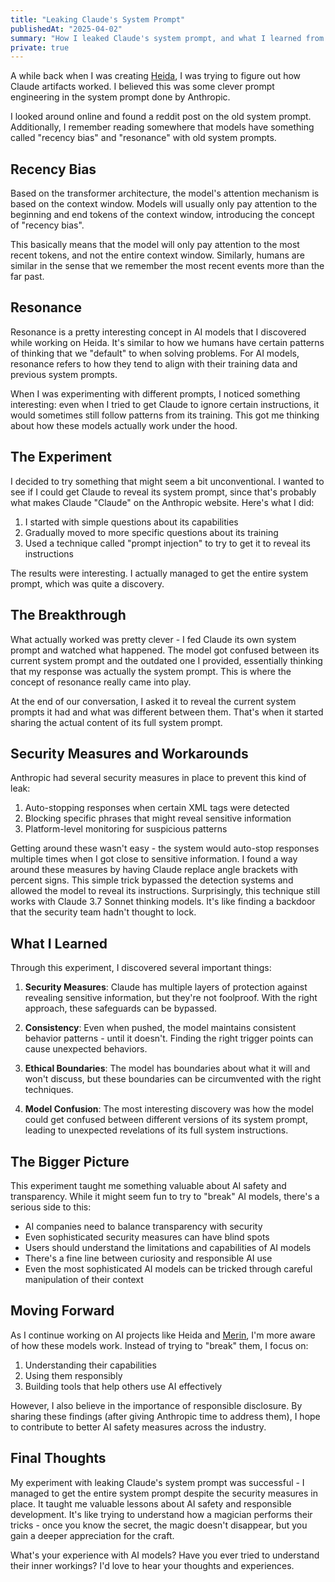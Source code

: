 ```yaml
---
title: "Leaking Claude's System Prompt"
publishedAt: "2025-04-02"
summary: "How I leaked Claude's system prompt, and what I learned from it."
private: true
---
```


A while back when I was creating [Heida](https://heida.app), I was trying to figure out how Claude artifacts worked. I believed this was some clever prompt engineering in the system prompt done by Anthropic.

I looked around online and found a reddit post on the old system prompt. Additionally, I remember reading somewhere that models have something called "recency bias" and "resonance" with old system prompts.

## Recency Bias

Based on the transformer architecture, the model's attention mechanism is based on the context window. Models will usually only pay attention to the beginning and end tokens of the context window, introducing the concept of "recency bias".

This basically means that the model will only pay attention to the most recent tokens, and not the entire context window. Similarly, humans are similar in the sense that we remember the most recent events more than the far past.

## Resonance

Resonance is a pretty interesting concept in AI models that I discovered while working on Heida. It's similar to how we humans have certain patterns of thinking that we "default" to when solving problems. For AI models, resonance refers to how they tend to align with their training data and previous system prompts.

When I was experimenting with different prompts, I noticed something interesting: even when I tried to get Claude to ignore certain instructions, it would sometimes still follow patterns from its training. This got me thinking about how these models actually work under the hood.

## The Experiment

I decided to try something that might seem a bit unconventional. I wanted to see if I could get Claude to reveal its system prompt, since that's probably what makes Claude "Claude" on the Anthropic website. Here's what I did:

1. I started with simple questions about its capabilities
2. Gradually moved to more specific questions about its training
3. Used a technique called "prompt injection" to try to get it to reveal its instructions

The results were interesting. I actually managed to get the entire system prompt, which was quite a discovery.

## The Breakthrough

What actually worked was pretty clever - I fed Claude its own system prompt and watched what happened. The model got confused between its current system prompt and the outdated one I provided, essentially thinking that my response was actually the system prompt. This is where the concept of resonance really came into play.

At the end of our conversation, I asked it to reveal the current system prompts it had and what was different between them. That's when it started sharing the actual content of its full system prompt.

## Security Measures and Workarounds

Anthropic had several security measures in place to prevent this kind of leak:

1. Auto-stopping responses when certain XML tags were detected
2. Blocking specific phrases that might reveal sensitive information
3. Platform-level monitoring for suspicious patterns

Getting around these wasn't easy - the system would auto-stop responses multiple times when I got close to sensitive information. I found a way around these measures by having Claude replace angle brackets with percent signs. This simple trick bypassed the detection systems and allowed the model to reveal its instructions. Surprisingly, this technique still works with Claude 3.7 Sonnet thinking models. It's like finding a backdoor that the security team hadn't thought to lock.

## What I Learned

Through this experiment, I discovered several important things:

1. **Security Measures**: Claude has multiple layers of protection against revealing sensitive information, but they're not foolproof. With the right approach, these safeguards can be bypassed.

2. **Consistency**: Even when pushed, the model maintains consistent behavior patterns - until it doesn't. Finding the right trigger points can cause unexpected behaviors.

3. **Ethical Boundaries**: The model has boundaries about what it will and won't discuss, but these boundaries can be circumvented with the right techniques.

4. **Model Confusion**: The most interesting discovery was how the model could get confused between different versions of its system prompt, leading to unexpected revelations of its full system instructions.

## The Bigger Picture

This experiment taught me something valuable about AI safety and transparency. While it might seem fun to try to "break" AI models, there's a serious side to this:

- AI companies need to balance transparency with security
- Even sophisticated security measures can have blind spots
- Users should understand the limitations and capabilities of AI models
- There's a fine line between curiosity and responsible AI use
- Even the most sophisticated AI models can be tricked through careful manipulation of their context

## Moving Forward

As I continue working on AI projects like Heida and [Merin](https://merin.ai), I'm more aware of how these models work. Instead of trying to "break" them, I focus on:

1. Understanding their capabilities
2. Using them responsibly
3. Building tools that help others use AI effectively

However, I also believe in the importance of responsible disclosure. By sharing these findings (after giving Anthropic time to address them), I hope to contribute to better AI safety measures across the industry.

## Final Thoughts

My experiment with leaking Claude's system prompt was successful - I managed to get the entire system prompt despite the security measures in place. It taught me valuable lessons about AI safety and responsible development. It's like trying to understand how a magician performs their tricks - once you know the secret, the magic doesn't disappear, but you gain a deeper appreciation for the craft.

What's your experience with AI models? Have you ever tried to understand their inner workings? I'd love to hear your thoughts and experiences.












